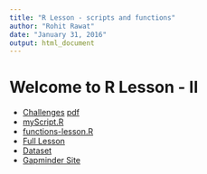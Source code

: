 ```yaml
---
title: "R Lesson - scripts and functions"
author: "Rohit Rawat"
date: "January 31, 2016"
output: html_document
---
```


# Welcome to R Lesson - II

- [Challenges](challenges.html) [pdf](challenges.pdf)
- [myScript.R](myScript.R)
- [functions-lesson.R](functions-lesson.R)
- [Full Lesson](lesson.html)
- [Dataset](data/gapminderData.csv)
- [Gapminder Site](http://gapminder.org/)
